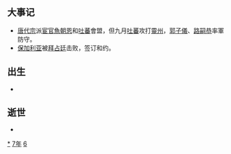 {{request translation}}
{{yearTOC|767|唐'''[[大曆|大曆]]二年'''（西域地区不知改元，仍用'''[[永泰_(唐朝)|永泰]]'''三年）；南诏'''[[赞普钟|赞普钟]]十六年'''；日本'''[[天平神護|天平神護]]三年'''，'''[[神護景雲|神護景雲]]元年'''；渤海国'''[[大興_(大欽茂)|大興]]三十年'''}}

== 大事记 ==
*[[唐代宗|唐代宗]]派[[宦官|宦官]][[魚朝恩|魚朝恩]]和[[吐蕃|吐蕃]]會盟，但九月[[吐蕃|吐蕃]]攻打[[靈州|靈州]]，[[郭子儀|郭子儀]]、[[路嗣恭|路嗣恭]]率軍防守。
*[[保加利亚|保加利亚]]被[[拜占廷|拜占廷]]击败，签订和约。

== 出生 ==
*

== 逝世 ==
{{Wikisource year mention}}
*

[[Category:767年|*]]
[[Category:760年代|7年]]
[[Category:8世纪各年|6]]